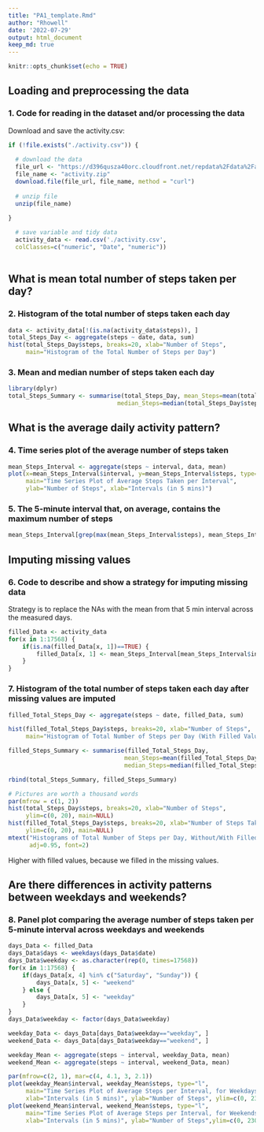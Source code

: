 ```yaml
---
title: "PA1_template.Rmd"
author: "Rhowell"
date: '2022-07-29'
output: html_document
keep_md: true
---
```


```r
knitr::opts_chunk$set(echo = TRUE)
```

## Loading and preprocessing the data
### 1. Code for reading in the dataset and/or processing the data

Download and save the activity.csv:

```r
if (!file.exists("./activity.csv")) {
  
  # download the data
  file_url <- "https://d396qusza40orc.cloudfront.net/repdata%2Fdata%2Factivity.zip"
  file_name <- "activity.zip"
  download.file(file_url, file_name, method = "curl")
  
  # unzip file
  unzip(file_name)
  
}

  # save variable and tidy data
  activity_data <- read.csv('./activity.csv',
  colClasses=c("numeric", "Date", "numeric"))
  
```

## What is mean total number of steps taken per day?
### 2. Histogram of the total number of steps taken each day


```r
data <- activity_data[!(is.na(activity_data$steps)), ]
total_Steps_Day <- aggregate(steps ~ date, data, sum)
hist(total_Steps_Day$steps, breaks=20, xlab="Number of Steps", 
     main="Histogram of the Total Number of Steps per Day")
```

### 3. Mean and median number of steps taken each day

```r
library(dplyr)
total_Steps_Summary <- summarise(total_Steps_Day, mean_Steps=mean(total_Steps_Day$steps),
                               median_Steps=median(total_Steps_Day$steps))

```
## What is the average daily activity pattern?
### 4. Time series plot of the average number of steps taken

```r
mean_Steps_Interval <- aggregate(steps ~ interval, data, mean)
plot(x=mean_Steps_Interval$interval, y=mean_Steps_Interval$steps, type="l",
     main="Time Series Plot of Average Steps Taken per Interval",
     ylab="Number of Steps", xlab="Intervals (in 5 mins)")

```

### 5. The 5-minute interval that, on average, contains the maximum number of steps

```r

mean_Steps_Interval[grep(max(mean_Steps_Interval$steps), mean_Steps_Interval$steps), ]
```

## Imputing missing values
### 6. Code to describe and show a strategy for imputing missing data
Strategy is to replace the NAs with the mean from that 5 min interval across the measured days.

```r

filled_Data <- activity_data
for(x in 1:17568) {
    if(is.na(filled_Data[x, 1])==TRUE) {
        filled_Data[x, 1] <- mean_Steps_Interval[mean_Steps_Interval$interval %in% filled_Data[x, 3], 2]
    }
}
```


### 7. Histogram of the total number of steps taken each day after missing values are imputed
``` r

filled_Total_Steps_Day <- aggregate(steps ~ date, filled_Data, sum)

hist(filled_Total_Steps_Day$steps, breaks=20, xlab="Number of Steps", 
     main="Histogram of Total Number of Steps per Day (With Filled Values)")
```

```r

filled_Steps_Summary <- summarise(filled_Total_Steps_Day, 
                                 mean_Steps=mean(filled_Total_Steps_Day$steps), 
                                 median_Steps=median(filled_Total_Steps_Day$steps))  

rbind(total_Steps_Summary, filled_Steps_Summary)

# Pictures are worth a thousand words
par(mfrow = c(1, 2))
hist(total_Steps_Day$steps, breaks=20, xlab="Number of Steps", 
     ylim=c(0, 20), main=NULL)
hist(filled_Total_Steps_Day$steps, breaks=20, xlab="Number of Steps Taken", 
     ylim=c(0, 20), main=NULL)
mtext("Histograms of Total Number of Steps per Day, Without/With Filled Values",
      adj=0.95, font=2)
```
Higher with filled values, because we filled in the missing values.

## Are there differences in activity patterns between weekdays and weekends?
### 8. Panel plot comparing the average number of steps taken per 5-minute interval across weekdays and weekends

```r

days_Data <- filled_Data
days_Data$days <- weekdays(days_Data$date)
days_Data$weekday <- as.character(rep(0, times=17568))
for(x in 1:17568) {
    if(days_Data[x, 4] %in% c("Saturday", "Sunday")) {
        days_Data[x, 5] <- "weekend"
    } else {
        days_Data[x, 5] <- "weekday"
    }
}
days_Data$weekday <- factor(days_Data$weekday)

weekday_Data <- days_Data[days_Data$weekday=="weekday", ]
weekend_Data <- days_Data[days_Data$weekday=="weekend", ]

weekday_Mean <- aggregate(steps ~ interval, weekday_Data, mean)
weekend_Mean <- aggregate(steps ~ interval, weekend_Data, mean)

par(mfrow=c(2, 1), mar=c(4, 4.1, 3, 2.1))
plot(weekday_Mean$interval, weekday_Mean$steps, type="l",
     main="Time Series Plot of Average Steps per Interval, for Weekdays",
     xlab="Intervals (in 5 mins)", ylab="Number of Steps", ylim=c(0, 230))
plot(weekend_Mean$interval, weekend_Mean$steps, type="l",
     main="Time Series Plot of Average Steps per Interval, for Weekends",
     xlab="Intervals (in 5 mins)", ylab="Number of Steps",ylim=c(0, 230))
```

